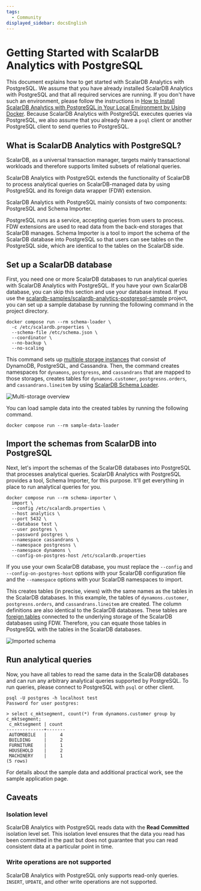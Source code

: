 ```yaml
---
tags:
  - Community
displayed_sidebar: docsEnglish
---
```


# Getting Started with ScalarDB Analytics with PostgreSQL

This document explains how to get started with ScalarDB Analytics with PostgreSQL. We assume that you have already installed ScalarDB Analytics with PostgreSQL and that all required services are running. If you don't have such an environment, please follow the instructions in [How to Install ScalarDB Analytics with PostgreSQL in Your Local Environment by Using Docker](./installation.mdx). Because ScalarDB Analytics with PostgreSQL executes queries via PostgreSQL, we also assume that you already have a `psql` client or another PostgreSQL client to send queries to PostgreSQL.

## What is ScalarDB Analytics with PostgreSQL?

ScalarDB, as a universal transaction manager, targets mainly transactional workloads and therefore supports limited subsets of relational queries.

ScalarDB Analytics with PostgreSQL extends the functionality of ScalarDB to process analytical queries on ScalarDB-managed data by using PostgreSQL and its foreign data wrapper (FDW) extension.

ScalarDB Analytics with PostgreSQL mainly consists of two components: PostgreSQL and Schema Importer.

PostgreSQL runs as a service, accepting queries from users to process. FDW extensions are used to read data from the back-end storages that ScalarDB manages. Schema Importer is a tool to import the schema of the ScalarDB database into PostgreSQL so that users can see tables on the PostgreSQL side, which are identical to the tables on the ScalarDB side.

## Set up a ScalarDB database

First, you need one or more ScalarDB databases to run analytical queries with ScalarDB Analytics with PostgreSQL. If you have your own ScalarDB database, you can skip this section and use your database instead. If you use the [scalardb-samples/scalardb-analytics-postgresql-sample](https://github.com/scalar-labs/scalardb-samples/tree/main/scalardb-analytics-postgresql-sample) project, you can set up a sample database by running the following command in the project directory.

```console
docker compose run --rm schema-loader \
  -c /etc/scalardb.properties \
  --schema-file /etc/schema.json \
  --coordinator \
  --no-backup \
  --no-scaling
```

This command sets up [multiple storage instances](../multi-storage-transactions.mdx) that consist of DynamoDB, PostgreSQL, and Cassandra. Then, the command creates namespaces for `dynamons`, `postgresns`, and `cassandrans` that are mapped to those storages, creates tables for `dynamons.customer`, `postgresns.orders`, and `cassandrans.lineitem` by using [ScalarDB Schema Loader](https://scalardb.scalar-labs.com/docs/latest/schema-loader/).

![Multi-storage overview](./images/multi-storage-overview.png)

You can load sample data into the created tables by running the following command.

```console
docker compose run --rm sample-data-loader
```

## Import the schemas from ScalarDB into PostgreSQL

Next, let's import the schemas of the ScalarDB databases into PostgreSQL that processes analytical queries. ScalarDB Analytics with PostgreSQL provides a tool, Schema Importer, for this purpose. It'll get everything in place to run analytical queries for you.

```console
docker compose run --rm schema-importer \
  import \
  --config /etc/scalardb.properties \
  --host analytics \
  --port 5432 \
  --database test \
  --user postgres \
  --password postgres \
  --namespace cassandrans \
  --namespace postgresns \
  --namespace dynamons \
  --config-on-postgres-host /etc/scalardb.properties
```

If you use your own ScalarDB database, you must replace the `--config` and `--config-on-postgres-host` options with your ScalarDB configuration file and the `--namespace` options with your ScalarDB namespaces to import.

This creates tables (in precise, views) with the same names as the tables in the ScalarDB databases. In this example, the tables of `dynamons.customer`, `postgresns.orders`, and `cassandrans.lineitem` are created. The column definitions are also identical to the ScalarDB databases. These tables are [foreign tables](https://www.postgresql.org/docs/current/sql-createforeigntable.html) connected to the underlying storage of the ScalarDB databases using FDW. Therefore, you can equate those tables in PostgreSQL with the tables in the ScalarDB databases.

![Imported schema](./images/imported-schema.png)

## Run analytical queries

Now, you have all tables to read the same data in the ScalarDB databases and can run any arbitrary analytical queries supported by PostgreSQL. To run queries, please connect to PostgreSQL with `psql` or other client.

```console
psql -U postgres -h localhost test
Password for user postgres:

> select c_mktsegment, count(*) from dynamons.customer group by c_mktsegment;
 c_mktsegment | count
--------------+-------
 AUTOMOBILE   |     4
 BUILDING     |     2
 FURNITURE    |     1
 HOUSEHOLD    |     2
 MACHINERY    |     1
(5 rows)
```

For details about the sample data and additional practical work, see the sample application page.

## Caveats

### Isolation level

ScalarDB Analytics with PostgreSQL reads data with the **Read Committed** isolation level set. This isolation level ensures that the data you read has been committed in the past but does not guarantee that you can read consistent data at a particular point in time.

### Write operations are not supported

ScalarDB Analytics with PostgreSQL only supports read-only queries. `INSERT`, `UPDATE`, and other write operations are not supported.
